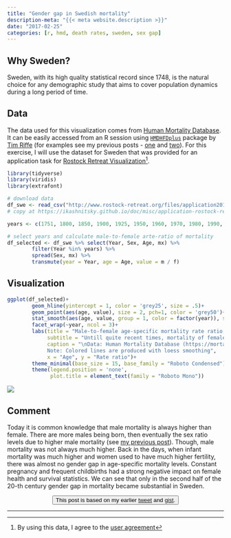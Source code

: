 ```yaml
---
title: "Gender gap in Swedish mortality"
description-meta: "{{< meta website.description >}}"
date: "2017-02-25"
categories: [r, hmd, death rates, sweden, sex gap]
---
```



[hmd]: http://www.mortality.org
[lic]: http://www.mortality.org/Public/UserAgreement.php
[hmdhfd]: https://cran.r-project.org/web/packages/HMDHFDplus/index.html
[tim]: https://sites.google.com/site/timriffepersonal/about-me
[post1]: https://ikashnitsky.github.io/2017/hmd-all-sex-ratio/
[post2]: https://ikashnitsky.github.io/2017/hmd-male-mortality-rus-jpn/
[retr]: http://www.rostock-retreat.org


## Why Sweden?

Sweden, with its high quality statistical record since 1748, is the natural choice for any demographic study that aims to cover population dynamics during a long period of time. 


## Data

The data used for this visualization comes from [Human Mortality Database][hmd]. It can be easily accessed from an R session using [`HMDHFDplus`][hmdhfd] package by [Tim Riffe][tim] (for examples see my previous posts - [one][post1] and [two][post2]). For this exercise, I will use the dataset for Sweden that was provided for an application task for [Rostock Retreat Visualization][retr][^1]. 


```r
library(tidyverse)
library(viridis)
library(extrafont)

# download data
df_swe <- read_csv("http://www.rostock-retreat.org/files/application2017/SWE.csv")
# copy at https://ikashnitsky.github.io/doc/misc/application-rostock-retreat/SWE.csv

years <- c(1751, 1800, 1850, 1900, 1925, 1950, 1960, 1970, 1980, 1990, 2000, 2010)

# select years and calculate male-to-female arte-ratio of mortality
df_selected <- df_swe %>% select(Year, Sex, Age, mx) %>% 
        filter(Year %in% years) %>% 
        spread(Sex, mx) %>% 
        transmute(year = Year, age = Age, value = m / f)
```

## Visualization

```r
ggplot(df_selected)+
        geom_hline(yintercept = 1, color = 'grey25', size = .5)+
        geom_point(aes(age, value), size = 2, pch=1, color = 'grey50')+
        stat_smooth(aes(age, value, group = 1, color = factor(year)), se = F)+
        facet_wrap(~year, ncol = 3)+
        labs(title = "Male-to-female age-specific mortality rate ratio, Sweden",
             subtitle = "Untill quite recent times, mortality of females was not much lower than that of males",
             caption = "\nData: Human Mortality Database (https://mortality.org)
             Note: Colored lines are produced with loess smoothing",
             x = "Age", y = "Rate ratio")+
        theme_minimal(base_size = 15, base_family = "Roboto Condensed") +
        theme(legend.position = 'none',
              plot.title = element_text(family = "Roboto Mono"))
```

![](sweden.png)

## Comment

Today it is common knowledge that male mortality is always higher than female. There are more males being born, then eventually the sex ratio levels due to higher male mortality (see [my previous post][post1]). Though, male mortality was not always much higher. Back in the days, when infant mortality was much higher and women used to have much higher fertility, there was almost no gender gap in age-specific mortality levels. Constant pregnancy and frequent childbirths had a strong negative impact on female health and survival statistics. We can see that only in the second half of the 20-th century gender gap in mortality became substantial in Sweden.  


<center><button class="btn btn-lg btn-secondary" type="button">This post is based on my earlier [tweet](https://twitter.com/ikashnitsky/status/802310186560081920) and [gist](https://gist.github.com/ikashnitsky/872d3a97390a60d26eeb64f0f5600067).</button></center>




***


[^1]: By using this data, I agree to the [user agreement][lic]



